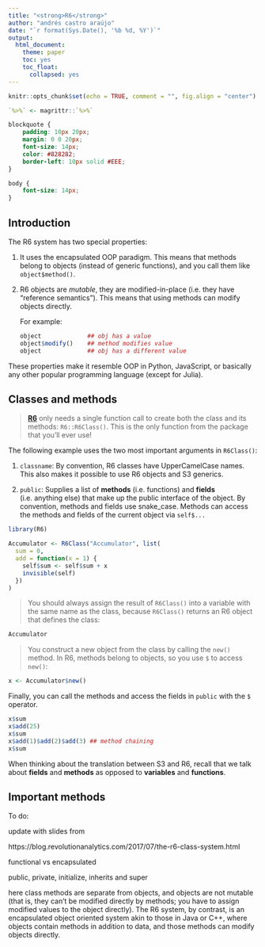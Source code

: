 ```yaml
---
title: "<strong>R6</strong>"
author: "andrés castro araújo"
date: "`r format(Sys.Date(), '%b %d, %Y')`"
output: 
  html_document: 
    theme: paper
    toc: yes
    toc_float:
      collapsed: yes
---
```


```r
knitr::opts_chunk$set(echo = TRUE, comment = "", fig.align = "center")

`%>%` <- magrittr::`%>%`
```

```css
blockquote {
    padding: 10px 20px;
    margin: 0 0 20px;
    font-size: 14px;
    color: #828282;
    border-left: 10px solid #EEE;
}

body {
    font-size: 14px;
}
```

## Introduction

The R6 system has two special properties:

1. It uses the encapsulated OOP paradigm. This means that methods belong to objects (instead of generic functions), and you call them like `object$method()`.

2. R6 objects are _mutable_, they are modified-in-place (i.e. they have "reference semantics"). This means that using methods can modify objects directly.

    For example:

    ```r
    object             ## obj has a value
    object$modify()    ## method modifies value
    object             ## obj has a different value
    ```

These properties make it resemble OOP in Python, JavaScript, or basically any other popular programming language (except for Julia).

## Classes and methods

>[__R6__](https://r6.r-lib.org/index.html) only needs a single function call to create both the class and its methods: `R6::R6Class()`. This is the only function from the package that you’ll ever use!

The following example uses the two most important arguments in `R6Class()`:

1. `classname`: By convention, R6 classes have UpperCamelCase names. This also makes it possible to use R6 objects and S3 generics.

2. `public`: Supplies a list of __methods__ (i.e. functions) and __fields__ (i.e. anything else) that make up the public interface of the object. By convention, methods and fields use snake_case. Methods can access the methods and fields of the current object via `self$...`

```r
library(R6)

Accumulator <- R6Class("Accumulator", list(
  sum = 0,
  add = function(x = 1) {
    self$sum <- self$sum + x 
    invisible(self)
  })
)
```

>You should always assign the result of `R6Class()` into a variable with the same name as the class, because `R6Class()` returns an R6 object that defines the class:

```r
Accumulator
```

>You construct a new object from the class by calling the `new()` method. In R6, methods belong to objects, so you use `$` to access `new()`:

```r
x <- Accumulator$new()
```

Finally, you can call the methods and access the fields in `public` with the `$` operator.

```r
x$sum
x$add(25)
x$sum
x$add(1)$add(2)$add(3) ## method chaining
x$sum
```

When thinking about the translation between S3 and R6, recall that we talk about __fields__ and __methods__ as opposed to __variables__ and __functions__.

## Important methods





To do:

update with slides from 

https://blog.revolutionanalytics.com/2017/07/the-r6-class-system.html

functional vs encapsulated

public, private, initialize, inherits and super

here class methods are separate from objects, and objects are not mutable (that is, they can't be modified directly by methods; you have to assign modified values to the object directly). The R6 system, by contrast, is an encapsulated object oriented system akin to those in Java or C++, where objects contain methods in addition to data, and those methods can modify objects directly. 
